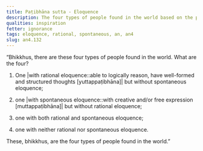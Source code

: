 ```yaml
---
title: Paṭibhāna sutta - Eloquence
description: The four types of people found in the world based on the presence or absence of rational and spontaneous eloquence.
qualities: inspiration
fetter: ignorance
tags: eloquence, rational, spontaneous, an, an4
slug: an4.132
---
```


“Bhikkhus, there are these four types of people found in the world. What are the four?

1. One |with rational eloquence::able to logically reason, have well-formed and structured thoughts [yuttappaṭibhāna]| but without spontaneous eloquence;

2. one |with spontaneous eloquence::with creative and/or free expression [muttappaṭibhāna]| but without rational eloquence;

3. one with both rational and spontaneous eloquence;

4. one with neither rational nor spontaneous eloquence.

These, bhikkhus, are the four types of people found in the world.”